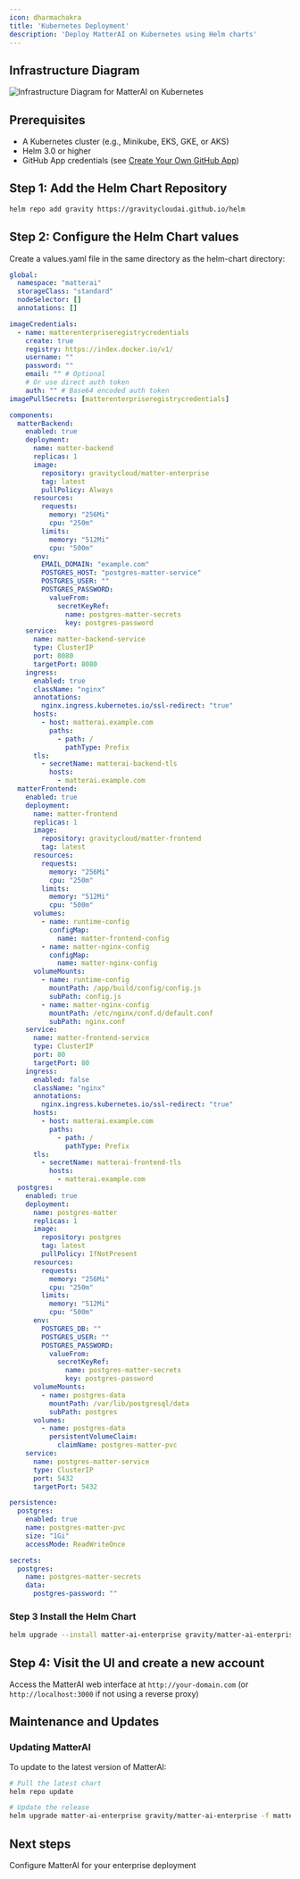 ```yaml
---
icon: dharmachakra
title: 'Kubernetes Deployment'
description: 'Deploy MatterAI on Kubernetes using Helm charts'
---
```


## Infrastructure Diagram

<Frame>
<img src="/images/enterprise/self-hosted-kubernetes-infrastructure-diagram.png" alt="Infrastructure Diagram for MatterAI on Kubernetes" />
</Frame>

## Prerequisites

- A Kubernetes cluster (e.g., Minikube, EKS, GKE, or AKS)
- Helm 3.0 or higher
- GitHub App credentials (see [Create Your Own GitHub App](/enterprise/create-your-own-github-app))

## Step 1: Add the Helm Chart Repository

```bash
helm repo add gravity https://gravitycloudai.github.io/helm
```

## Step 2: Configure the Helm Chart values

Create a values.yaml file in the same directory as the helm-chart directory:

```yaml
global:
  namespace: "matterai"
  storageClass: "standard"
  nodeSelector: []
  annotations: []

imageCredentials:
  - name: matterenterpriseregistrycredentials
    create: true
    registry: https://index.docker.io/v1/
    username: ""
    password: ""
    email: "" # Optional
    # Or use direct auth token
    auth: "" # Base64 encoded auth token
imagePullSecrets: [matterenterpriseregistrycredentials]

components:
  matterBackend:
    enabled: true
    deployment:
      name: matter-backend
      replicas: 1
      image:
        repository: gravitycloud/matter-enterprise
        tag: latest
        pullPolicy: Always
      resources:
        requests:
          memory: "256Mi"
          cpu: "250m"
        limits:
          memory: "512Mi"
          cpu: "500m"
      env:
        EMAIL_DOMAIN: "example.com"
        POSTGRES_HOST: "postgres-matter-service"
        POSTGRES_USER: ""
        POSTGRES_PASSWORD:
          valueFrom:
            secretKeyRef:
              name: postgres-matter-secrets
              key: postgres-password
    service:
      name: matter-backend-service
      type: ClusterIP
      port: 8080
      targetPort: 8080
    ingress:
      enabled: true
      className: "nginx"
      annotations:
        nginx.ingress.kubernetes.io/ssl-redirect: "true"
      hosts:
        - host: matterai.example.com
          paths:
            - path: /
              pathType: Prefix
      tls:
        - secretName: matterai-backend-tls
          hosts:
            - matterai.example.com
  matterFrontend:
    enabled: true
    deployment:
      name: matter-frontend
      replicas: 1
      image:
        repository: gravitycloud/matter-frontend
        tag: latest
      resources:
        requests:
          memory: "256Mi"
          cpu: "250m"
        limits:
          memory: "512Mi"
          cpu: "500m"
      volumes:
        - name: runtime-config
          configMap:
            name: matter-frontend-config
        - name: matter-nginx-config
          configMap:
            name: matter-nginx-config
      volumeMounts:
        - name: runtime-config
          mountPath: /app/build/config/config.js
          subPath: config.js
        - name: matter-nginx-config
          mountPath: /etc/nginx/conf.d/default.conf
          subPath: nginx.conf
    service:
      name: matter-frontend-service
      type: ClusterIP
      port: 80
      targetPort: 80
    ingress:
      enabled: false
      className: "nginx"
      annotations:
        nginx.ingress.kubernetes.io/ssl-redirect: "true"
      hosts:
        - host: matterai.example.com
          paths:
            - path: /
              pathType: Prefix
      tls:
        - secretName: matterai-frontend-tls
          hosts:
            - matterai.example.com
  postgres:
    enabled: true
    deployment:
      name: postgres-matter
      replicas: 1
      image:
        repository: postgres
        tag: latest
        pullPolicy: IfNotPresent
      resources:
        requests:
          memory: "256Mi"
          cpu: "250m"
        limits:
          memory: "512Mi"
          cpu: "500m"
      env:
        POSTGRES_DB: ""
        POSTGRES_USER: ""
        POSTGRES_PASSWORD:
          valueFrom:
            secretKeyRef:
              name: postgres-matter-secrets
              key: postgres-password
      volumeMounts:
        - name: postgres-data
          mountPath: /var/lib/postgresql/data
          subPath: postgres
      volumes:
        - name: postgres-data
          persistentVolumeClaim:
            claimName: postgres-matter-pvc
    service:
      name: postgres-matter-service
      type: ClusterIP
      port: 5432
      targetPort: 5432

persistence:
  postgres:
    enabled: true
    name: postgres-matter-pvc
    size: "1Gi"
    accessMode: ReadWriteOnce

secrets:
  postgres:
    name: postgres-matter-secrets
    data:
      postgres-password: ""
```

### Step 3 Install the Helm Chart

```bash
helm upgrade --install matter-ai-enterprise gravity/matter-ai-enterprise -f matter-enterprise-values.yaml -n matterai --create-namespace
```

## Step 4: Visit the UI and create a new account

Access the MatterAI web interface at `http://your-domain.com` (or `http://localhost:3000` if not using a reverse proxy)

## Maintenance and Updates

### Updating MatterAI

To update to the latest version of MatterAI:

```bash
# Pull the latest chart
helm repo update

# Update the release
helm upgrade matter-ai-enterprise gravity/matter-ai-enterprise -f matter-enterprise-values.yaml -n matterai
```

## Next steps
<CardGroup cols={1}>
  <Card title="Configure MatterAI" icon="gears" href="/enterprise/configure">
    Configure MatterAI for your enterprise deployment
  </Card>
</CardGroup>

